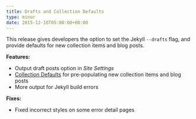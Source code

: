 ```yaml
---
title: Drafts and Collection Defaults
type: minor
date: 2015-12-16T05:00:00+00:00
---
```


This release gives developers the option to set the Jekyll `--drafts` flag, and provide defaults for new collection items and blog posts.

**Features:**

* Output draft posts option in *Site Settings*
* [Collection Defaults](/documentation/edit/editing/collections//) for pre-populating new collection items and blog posts
* More output for Jekyll build errors

**Fixes:**

* Fixed incorrect styles on some error detail pages
